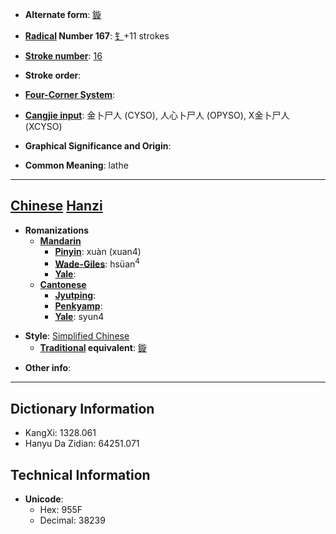 * '''Alternate form''': [[鏇]]

* '''[[Wiktionary:Chinese radical index| Radical]] Number 167''': [[Wiktionary:Chinese radical index 钅|钅]]+11 strokes

* '''[[Wiktionary:Chinese total strokes index|Stroke number]]''': [[Wiktionary:Chinese total strokes index 16|16]]

* '''Stroke order''': 

* '''[[Wiktionary:Chinese four corner index|Four-Corner System]]''': 

* '''[[Wiktionary:Chinese Cangjie index|Cangjie input]]''': 金卜尸人 (CYSO), 人心卜尸人 (OPYSO), X金卜尸人 (XCYSO)

* '''Graphical Significance and Origin''': 

* '''Common Meaning''': lathe

----

== [[Chinese]] [[Hanzi]] ==

* '''Romanizations'''
** '''[[Mandarin]]'''
*** '''[[Pinyin]]''': xuàn (xuan4)
*** '''[[Wade-Giles]]''': hsüan<sup>4</sup>
*** '''[[Yale]]''': 
** '''[[Cantonese]]'''
*** '''[[Jyutping]]''':
*** '''[[Penkyamp]]''': 
*** '''[[Yale]]''': syun4

* '''Style''': [[Simplified Chinese]] 
** '''[[Traditional Chinese|Traditional]] equivalent''': [[鏇]]

* '''Other info''': 

----

== Dictionary Information ==

* KangXi: 1328.061
* Hanyu Da Zidian: 64251.071

== Technical Information ==

* '''Unicode''':
** Hex: 955F
** Decimal: 38239